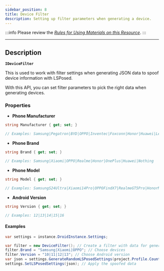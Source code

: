 ```yaml
---
sidebar_position: 8
title: Device Filter
description: Setting up filter parameters when generating a device.
---
```

:::info Please review the [*Rules for Using Materials on this Resource*](../Disclaimer).
:::
_______________________________________________  
## Description  
**`IDeviceFilter`**  

This is used to work with filter settings when generating JSON data to spoof device information with LSPosed.

With this API, you can set filter parameters to pick the right data when generating devices.

### Properties  
- **Phone Manufacturer**
```csharp
string Manufacturer { get; set; }

// Examples: Samsung|Pegatron|BYD|OPPO|Inventec|Foxconn|Honor|Huawei|Lenovo
```

- **Phone Brand**
```csharp
string Brand { get; set; }

// Examples: Samsung|Xiaomi|OPPO|Realme|Honor|OnePlus|Huawei|Nothing
```

- **Phone Model**
```csharp
string Model { get; set; }

// Examples: SamsungS24Ultra|Xiaomi14Pro|OPPOFindX7|RealmeGT5Pro|HonorMagic6Pro|OnePlus12|HuaweiP60Pro|Nothing(2)
```

- **Android Version**
```csharp
string Version { get; set; }

// Examples: 12|13|14|15|16
```

#### Examples  
```csharp
var settings = instance.DroidInstance.Settings;

var filter = new DeviceFilter(); // Create a filter with data for generation
filter.Brand = "Samsung|Xiaomi|OPPO"; // Choose devices
filter.Version = "10|11|12|13"; // Choose Android version
var json = settings.GenerateRandomLSPosedSettings(project.Profile.Country, filter); // Generate random data for LSPosed spoofing based on the filter
settings.SetLSPosedSettings(json); // Apply the spoofed data
```